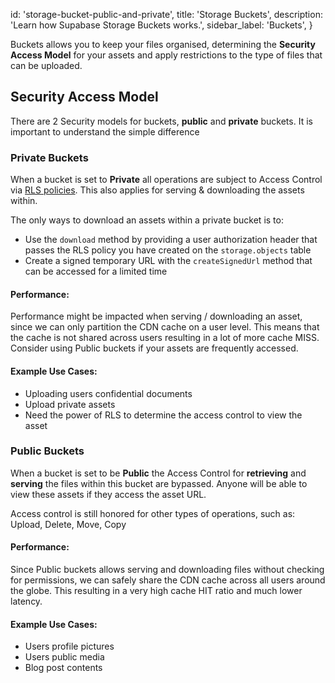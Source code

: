 
  id: 'storage-bucket-public-and-private',
  title: 'Storage Buckets',
  description: 'Learn how Supabase Storage Buckets works.',
  sidebar_label: 'Buckets',
}

Buckets allows you to keep your files organised, determining the **Security Access Model** for your assets and apply restrictions to the type of files that can be uploaded.

## Security Access Model

There are 2 Security models for buckets, **public** and **private** buckets.
It is important to understand the simple difference

### Private Buckets
When a bucket is set to **Private** all operations are subject to Access Control via [RLS policies](/guides/storage/uploads/access-control).
This also applies for serving & downloading the assets within.

The only ways to download an assets within a private bucket is to:

- Use the `download` method by providing a user authorization header that passes the RLS policy you have created on the `storage.objects` table
- Create a signed temporary URL with the `createSignedUrl` method that can be accessed for a limited time

#### Performance:

Performance might be impacted when serving / downloading an asset, since we can only partition the CDN cache on a user level.
This means that the cache is not shared across users resulting in a lot of more cache MISS.
Consider using Public buckets if your assets are frequently accessed.


#### Example Use Cases:

- Uploading users confidential documents
- Upload private assets
- Need the power of RLS to determine the access control to view the asset


### Public Buckets
When a bucket is set to be **Public** the Access Control for **retrieving** and **serving** the files within this bucket are bypassed.
Anyone will be able to view these assets if they access the asset URL.

Access control is still honored for other types of operations, such as: Upload, Delete, Move, Copy

#### Performance:
Since Public buckets allows serving and downloading files without checking for permissions, we can safely share the CDN cache across all users around the globe.
This resulting in a very high cache HIT ratio and much lower latency.

#### Example Use Cases:

- Users profile pictures
- Users public media
- Blog post contents

